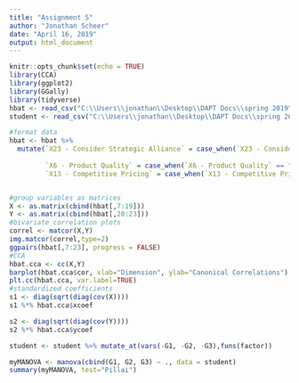 ```yaml
---
title: "Assignment 5"
author: "Jonathan Scheer"
date: "April 16, 2019"
output: html_document
---
```


```r
knitr::opts_chunk$set(echo = TRUE)
library(CCA)
library(ggplot2)
library(GGally)
library(tidyverse)
hbat <- read_csv("C:\\Users\\jonathan\\Desktop\\DAPT Docs\\spring 2019\\Statistics\\stat_assignments_spring19_R\\stat_assignment5_R\\data\\HBAT_200.txt")
student <- read_csv("C:\\Users\\jonathan\\Desktop\\DAPT Docs\\spring 2019\\Statistics\\stat_assignments_spring19_R\\stat_assignment5_R\\data\\student.txt")

```

```r
#format data
hbat <- hbat %>%
  mutate(`X23 - Consider Strategic Alliance` = case_when(`X23 - Consider Strategic Alliance` == "No, would not consider" ~ 0, `X23 - Consider Strategic Alliance` == "Yes, would consider" ~ 1),
         
         `X6 - Product Quality` = case_when(`X6 - Product Quality` == "Excellent" ~ 10, TRUE ~ as.numeric(`X6 - Product Quality`)),  
         `X13 - Competitive Pricing` = case_when(`X13 - Competitive Pricing` == "Excellent" ~ 10, TRUE ~ as.numeric(`X13 - Competitive Pricing`)))


#group variables as matrices
X <- as.matrix(cbind(hbat[,7:19]))
Y <- as.matrix(cbind(hbat[,20:23]))
#bivariate correlation plots
correl <- matcor(X,Y)
img.matcor(correl,type=2)
ggpairs(hbat[,7:23], progress = FALSE)
#CCA
hbat.cca <- cc(X,Y)
barplot(hbat.cca$cor, xlab="Dimension", ylab="Canonical Correlations")
plt.cc(hbat.cca, var.label=TRUE)
#standardized coefficients
s1 <- diag(sqrt(diag(cov(X))))
s1 %*% hbat.cca$xcoef

s2 <- diag(sqrt(diag(cov(Y))))
s2 %*% hbat.cca$ycoef

```

```r
student <- student %>% mutate_at(vars(-G1, -G2, -G3),funs(factor))

myMANOVA <- manova(cbind(G1, G2, G3) ~ ., data = student)
summary(myMANOVA, test="Pillai")

```